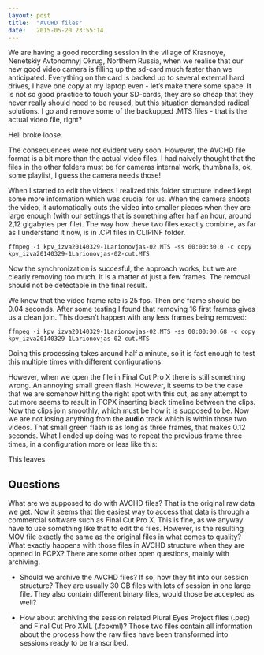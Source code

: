 ```yaml
---
layout: post
title:  "AVCHD files"
date:   2015-05-20 23:55:14
---
```


We are having a good recording session in the village of Krasnoye, Nenetskiy Avtonomnyj Okrug, Northern Russia, when we realise that our new good video camera is filling up the sd-card much faster than we anticipated. Everything on the card is backed up to several external hard drives, I have one copy at my laptop even - let's make there some space. It is not so good practice to touch your SD-cards, they are so cheap that they never really should need to be reused, but this situation demanded radical solutions. I go and remove some of the backupped .MTS files - that is the actual video file, right?

Hell broke loose.

The consequences were not evident very soon. However, the AVCHD file format is a bit more than the actual video files. I had naively thought that the files in the other folders must be for cameras internal work, thumbnails, ok, some playlist, I guess the camera needs those!

When I started to edit the videos I realized this folder structure indeed kept some more information which was crucial for us. When the camera shoots the video, it automatically cuts the video into smaller pieces when they are large enough (with our settings that is something after half an hour, around 2,12 gigabytes per file). The way how these two files exactly combine, as far as I understand it now, is in .CPI files in CLIPINF folder.

    ffmpeg -i kpv_izva20140329-1Larionovjas-02.MTS -ss 00:00:30.0 -c copy kpv_izva20140329-1Larionovjas-02-cut.MTS

Now the synchronization is succesful, the approach works, but we are clearly removing too much. It is a matter of just a few frames. The removal should not be detectable in the final result.

We know that the video frame rate is 25 fps. Then one frame should be 0.04 seconds. After some testing I found that removing 16 first frames gives us a clean join. This doesn't happen with any less frames being removed:

    ffmpeg -i kpv_izva20140329-1Larionovjas-02.MTS -ss 00:00:00.68 -c copy kpv_izva20140329-1Larionovjas-02-cut.MTS

Doing this processing takes around half a minute, so it is fast enough to test this multiple times with different configurations.

However, when we open the file in Final Cut Pro X there is still something wrong. An annoying small green flash. However, it seems to be the case that we are somehow hitting the right spot with this cut, as any attempt to cut more seems to result in FCPX inserting black timeline between the clips. Now the clips join smoothly, which must be how it is supposed to be. Now we are not losing anything from the **audio** track which is within those two videos. That small green flash is as long as three frames, that makes 0.12 seconds. What I ended up doing was to repeat the previous frame three times, in a configuration more or less like this:

This leaves


## Questions

What are we supposed to do with AVCHD files? That is the original raw data we get. Now it seems that the easiest way to access that data is through a commercial software such as Final Cut Pro X. This is fine, as we anyway have to use something like that to edit the files. However, is the resulting MOV file exactly the same as the original files in what comes to quality? What exactly happens with those files in AVCHD structure when they are opened in FCPX? There are some other open questions, mainly with archiving.

* Should we archive the AVCHD files? If so, how they fit into our session structure? They are usually 30 GB files with lots of session in one large file. They also contain different binary files, would those be accepted as well?

* How about archiving the session related Plural Eyes Project files (.pep) and Final Cut Pro XML (.fcpxml)? Those two files contain all information about the process how the raw files have been transformed into sessions ready to be transcribed.
